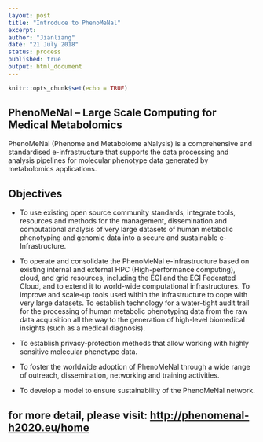 ```yaml
---
layout: post
title: "Introduce to PhenoMeNal"
excerpt:  
author: "Jianliang"
date: "21 July 2018"
status: process
published: true
output: html_document
---
```


```r
knitr::opts_chunk$set(echo = TRUE)
```

## PhenoMeNal -- Large Scale Computing for Medical Metabolomics

PhenoMeNal (Phenome and Metabolome aNalysis) is a comprehensive and standardised e-infrastructure that supports the data processing and analysis pipelines for molecular phenotype data generated by metabolomics applications.

## Objectives

* To use existing open source community standards, integrate tools, resources and methods for the management, dissemination and computational analysis of very large datasets of human metabolic phenotyping and genomic data into a secure and sustainable e-Infrastructure.

* To operate and consolidate the PhenoMeNal e-infrastructure based on existing internal and external HPC (High-performance computing), cloud, and grid resources, including the EGI and the EGI Federated Cloud, and to extend it to world-wide computational infrastructures.
To improve and scale-up tools used within the infrastructure to cope with very large datasets.
To establish technology for a water-tight audit trail for the processing of human metabolic phenotyping data from the raw data acquisition all the way to the generation of high-level biomedical insights (such as a medical diagnosis).

* To establish privacy-protection methods that allow working with highly sensitive molecular phenotype data.

* To foster the worldwide adoption of PhenoMeNal through a wide range of outreach, dissemination, networking and training activities.

* To develop a model to ensure sustainability of the PhenoMeNal network.

## for more detail, please visit: <http://phenomenal-h2020.eu/home>
